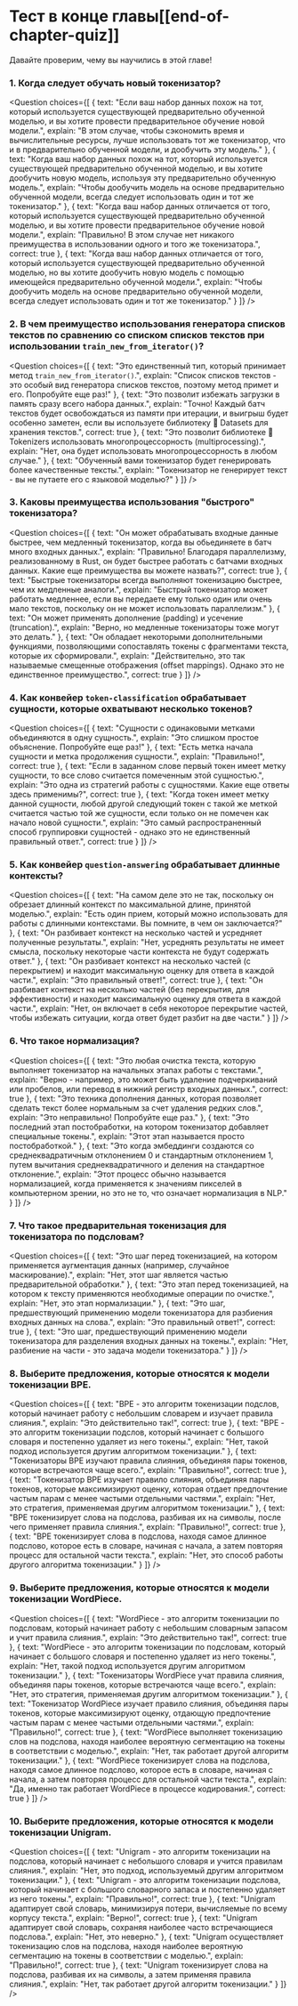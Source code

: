 <!-- DISABLE-FRONTMATTER-SECTIONS -->

# Тест в конце главы[[end-of-chapter-quiz]]

<CourseFloatingBanner
    chapter={6}
    classNames="absolute z-10 right-0 top-0"
/>

Давайте проверим, чему вы научились в этой главе!

### 1. Когда следует обучать новый токенизатор?

<Question
	choices={[
		{
			text: "Если ваш набор данных похож на тот, который используется существующей предварительно обученной моделью, и вы хотите провести предварительное обучение новой модели.",
			explain: "В этом случае, чтобы сэкономить время и вычислительные ресурсы, лучше использовать тот же токенизатор, что и в предварительно обученной модели, и дообучить эту модель."
		},
		{
			text: "Когда ваш набор данных похож на тот, который используется существующей предварительно обученной моделью, и вы хотите дообучить новую модель, используя эту предварительно обученную модель.",
			explain: "Чтобы дообучить модель на основе предварительно обученной модели, всегда следует использовать один и тот же токенизатор."
		},
		{
			text: "Когда ваш набор данных отличается от того, который используется существующей предварительно обученной моделью, и вы хотите провести предварительное обучение новой модели.",
			explain: "Правильно! В этом случае нет никакого преимущества в использовании одного и того же токенизатора.",
            correct: true
		},
        {
			text: "Когда ваш набор данных отличается от того, который используется существующей предварительно обученной моделью, но вы хотите дообучить новую модель с помощью имеющейся предварительно обученной модели.",
			explain: "Чтобы дообучить модель на основе предварительно обученной модели, всегда следует использовать один и тот же токенизатор."
		}
	]}
/>

### 2. В чем преимущество использования генератора списков текстов по сравнению со списком списков текстов при использовании `train_new_from_iterator()`?

<Question
	choices={[
		{
			text: "Это единственный тип, который принимает метод <code>train_new_from_iterator()</code>.",
			explain: "Список списков текстов - это особый вид генератора списков текстов, поэтому метод примет и его. Попробуйте еще раз!"
		},
		{
			text: "Это позволит избежать загрузки в память сразу всего набора данных.",
			explain: "Точно! Каждый батч текстов будет освобождаться из памяти при итерации, и выигрыш будет особенно заметен, если вы используете библиотеку 🤗 Datasets для хранения текстов.",
			correct: true
		},
		{
			text: "Это позволит библиотеке 🤗 Tokenizers использовать многопроцессорность (multiprocessing).",
			explain: "Нет, она будет использовать многопроцессорность в любом случае."
		},
        {
			text: "Обученный вами токенизатор будет генерировать более качественные тексты.",
			explain: "Токенизатор не генерирует текст - вы не путаете его с языковой моделью?"
		}
	]}
/>

### 3. Каковы преимущества использования "быстрого" токенизатора?

<Question
	choices={[
		{
			text: "Он может обрабатывать входные данные быстрее, чем медленный токенизатор, когда вы обьединяете в батч много входных данных.",
			explain: "Правильно! Благодаря параллелизму, реализованному в Rust, он будет быстрее работать с батчами входных данных. Какие еще преимущества вы можете назвать?",
			correct: true
		},
		{
			text: "Быстрые токенизаторы всегда выполняют токенизацию быстрее, чем их медленные аналоги.",
			explain: "Быстрый токенизатор может работать медленнее, если вы передаете ему только один или очень мало текстов, поскольку он не может использовать параллелизм."
		},
		{
			text: "Он может применять дополнение (padding) и усечение (truncation).",
			explain: "Верно, но медленные токенизаторы тоже могут это делать."
		},
        	{
			text: "Он обладает некоторыми дополнительными функциями, позволяющими сопоставлять токены с фрагментами текста, которые их сформировали.",
			explain: "Действительно, это так называемые смещенные отображения (offset mappings). Однако это не единственное преимущество.",
			correct: true
		}
	]}
/>

### 4. Как конвейер `token-classification` обрабатывает сущности, которые охватывают несколько токенов?

<Question
	choices={[
		{
			text: "Сущности с одинаковыми метками объединяются в одну сущность.",
			explain: "Это слишком простое объяснение. Попробуйте еще раз!"
		},
		{
			text: "Есть метка начала сущности и метка продолжения сущности.",
			explain: "Правильно!",
			correct: true
		},
		{
			text: "Если в заданном слове первый токен имеет метку сущности, то все слово считается помеченным этой сущностью.",
			explain: "Это одна из стратегий работы с сущностями. Какие еще ответы здесь применимы?",
			correct: true
		},
        	{
			text: "Когда токен имеет метку данной сущности, любой другой следующий токен с такой же меткой считается частью той же сущности, если только он не помечен как начало новой сущности.",
			explain: "Это самый распространенный способ группировки сущностей - однако это не единственный правильный ответ.",
			correct: true
		}
	]}
/>

### 5. Как конвейер `question-answering` обрабатывает длинные контексты?

<Question
	choices={[
		{
			text: "На самом деле это не так, поскольку он обрезает длинный контекст по максимальной длине, принятой моделью.",
			explain: "Есть один прием, который можно использовать для работы с длинными контекстами. Вы помните, в чем он заключается?"
		},
		{
			text: "Он разбивает контекст на несколько частей и усредняет полученные результаты.",
			explain: "Нет, усреднять результаты не имеет смысла, поскольку некоторые части контекста не будут содержать ответ."
		},
		{
			text: "Он разбивает контекст на несколько частей (с перекрытием) и находит максимальную оценку для ответа в каждой части.",
			explain: "Это правильный ответ!",
			correct: true
		},
        	{
			text: "Он разбивает контекст на несколько частей (без перекрытия, для эффективности) и находит максимальную оценку для ответа в каждой части.",
			explain: "Нет, он включает в себя некоторое перекрытие частей, чтобы избежать ситуации, когда ответ будет разбит на две части."
		}
	]}
/>

### 6. Что такое нормализация?

<Question
	choices={[
		{
			text: "Это любая очистка текста, которую выполняет токенизатор на начальных этапах работы с текстами.",
			explain: "Верно - например, это может быть удаление подчеркиваний или пробелов, или перевод в нижний регистр входных данных.",
			correct: true
		},
		{
			text: "Это техника дополнения данных, которая позволяет сделать текст более нормальным за счет удаления редких слов.",
			explain: "Это неправильно! Попробуйте еще раз."
		},
		{
			text: "Это последний этап постобработки, на котором токенизатор добавляет специальные токены.",
			explain: "Этот этап называется просто постобработкой."
		},
        	{
			text: "Это когда эмбеддинги создаются со среднеквадратичным отклонением 0 и стандартным отклонением 1, путем вычитания среднеквадратичного и деления на стандартное отклонение.",
			explain: "Этот процесс обычно называется нормализацией, когда применяется к значениям пикселей в компьютерном зрении, но это не то, что означает нормализация в NLP."
		}
	]}
/>

### 7. Что такое предварительная токенизация для токенизатора по подсловам?

<Question
	choices={[
		{
			text: "Это шаг перед токенизацией, на котором применяется аугментация данных (например, случайное маскирование).",
			explain: "Нет, этот шаг является частью предварительной обработки."
		},
		{
			text: "Это этап перед токенизацией, на котором к тексту применяются необходимые операции по очистке.",
			explain: "Нет, это этап нормализации."
		},
		{
			text: "Это шаг, предшествующий применению модели токенизатора для разбиения входных данных на слова.",
			explain: "Это правильный ответ!",
			correct: true
		},
        	{
			text: "Это шаг, предшествующий применению модели токенизатора для разделения входных данных на токены.",
			explain: "Нет, разбиение на части - это задача модели токенизатора."
		}
	]}
/>

### 8. Выберите предложения, которые относятся к модели токенизации BPE.

<Question
	choices={[
		{
			text: "BPE - это алгоритм токенизации подслов, который начинает работу с небольшим словарем и изучает правила слияния.",
			explain: "Это действительно так!",
			correct: true
		},
		{
			text: "BPE - это алгоритм токенизации подслов, который начинает с большого словаря и постепенно удаляет из него токены.",
			explain: "Нет, такой подход используется другим алгоритмом токенизации."
		},
		{
			text: "Токенизаторы BPE изучают правила слияния, объединяя пары токенов, которые встречаются чаще всего.",
			explain: "Правильно!",
			correct: true
		},
		{
			text: "Токенизатор BPE изучает правило слияния, объединяя пары токенов, которые максимизируют оценку, которая отдает предпочтение частым парам с менее частыми отдельными частями.",
			explain: "Нет, это стратегия, применяемая другим алгоритмом токенизации."
		},
		{
			text: "BPE токенизирует слова на подслова, разбивая их на символы, после чего применяет правила слияния.",
			explain: "Правильно!",
			correct: true
		},
		{
			text: "BPE токенизирует слова в подслова, находя самое длинное подслово, которое есть в словаре, начиная с начала, а затем повторяя процесс для остальной части текста.",
			explain: "Нет, это способ работы другого алгоритма токенизации."
		}
	]}
/>

### 9. Выберите предложения, которые относятся к модели токенизации WordPiece.

<Question
	choices={[
		{
			text: "WordPiece - это алгоритм токенизации по подсловам, который начинает работу с небольшим словарным запасом и учит правила слияния.",
			explain: "Это действительно так!",
			correct: true
		},
		{
			text: "WordPiece - это алгоритм токенизации по подсловам, который начинает с большого словаря и постепенно удаляет из него токены.",
			explain: "Нет, такой подход используется другим алгоритмом токенизации."
		},
		{
			text: "Токенизаторы WordPiece учат правила слияния, объединяя пары токенов, которые встречаются чаще всего.",
			explain: "Нет, это стратегия, применяемая другим алгоритмом токенизации."
		},
		{
			text: "Токенизатор WordPiece изучает правило слияния, объединяя пары токенов, которые максимизируют оценку, отдающую предпочтение частым парам с менее частыми отдельными частями.",
			explain: "Правильно!",
			correct: true
		},
		{
			text: "WordPiece выполняет токенизацию слов на подслова, находя наиболее вероятную сегментацию на токены в соответствии с моделью.",
			explain: "Нет, так работает другой алгоритм токенизации."
		},
		{
			text: "WordPiece токенизирует слова на подслова, находя самое длинное подслово, которое есть в словаре, начиная с начала, а затем повторяя процесс для остальной части текста.",
			explain: "Да, именно так работает WordPiece в процессе кодирования.",
			correct: true
		}
	]}
/>

### 10. Выберите предложения, которые относятся к модели токенизации Unigram.

<Question
	choices={[
		{
			text: "Unigram - это алгоритм токенизации на подслова, который начинает с небольшого словаря и учится правилам слияния.",
			explain: "Нет, это подход, используемый другим алгоритмом токенизации."
		},
		{
			text: "Unigram - это алгоритм токенизации подслова, который начинает с большого словарного запаса и постепенно удаляет из него токены.",
			explain: "Правильно!",
			correct: true
		},
		{
			text: "Unigram адаптирует свой словарь, минимизируя потери, вычисляемые по всему корпусу текста.",
			explain: "Верно!",
			correct: true
		},
		{
			text: "Unigram адаптирует свой словарь, сохраняя наиболее часто встречающиеся подслова.",
			explain: "Нет, это неверно."
		},
		{
			text: "Unigram осуществляет токенизацию слов на подслова, находя наиболее вероятную сегментацию на токены в соответствии с моделью.",
			explain: "Правильно!",
			correct: true
		},
		{
			text: "Unigram токенизирует слова на подслова, разбивая их на символы, а затем применяя правила слияния.",
			explain: "Нет, так работает другой алгоритм токенизации."
		}
	]}
/>
